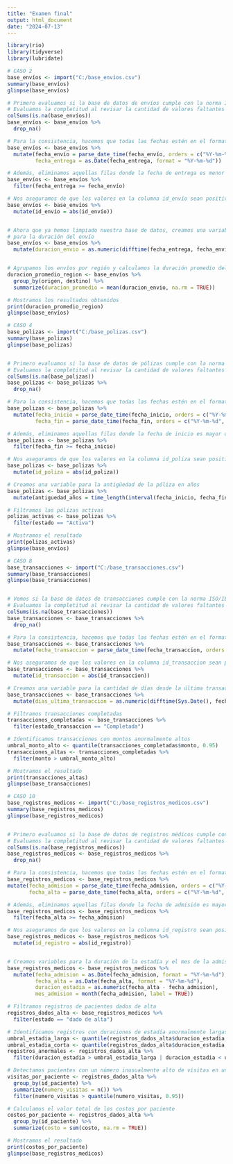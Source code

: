 ---
title: "Examen final"
output: html_document
date: "2024-07-13"
---

```{r}
library(rio)
library(tidyverse)
library(lubridate)
```

```{r}
# CASO 2 
base_envíos <- import("C:/base_envíos.csv")
summary(base_envíos)
glimpse(base_envíos)

# Primero evaluamos si la base de datos de envíos cumple con la norma ISO/IEC 25012
# Evaluamos la completitud al revisar la cantidad de valores faltantes
colSums(is.na(base_envíos))
base_envíos <- base_envíos %>%
  drop_na()

# Para la consistencia, hacemos que todas las fechas estén en el formato 'YYYY-MM-DD'
base_envíos <- base_envíos %>%
  mutate(fecha_envío = parse_date_time(fecha_envío, orders = c("%Y-%m-%d", "%d-%m-%Y")),
         fecha_entrega = as.Date(fecha_entrega, format = "%Y-%m-%d"))

# Además, eliminamos aquellas filas donde la fecha de entrega es menor que la fecha de envío
base_envíos <- base_envíos %>%
  filter(fecha_entrega >= fecha_envío)

# Nos aseguramos de que los valores en la columna id_envío sean positivos
base_envíos <- base_envíos %>%
  mutate(id_envío = abs(id_envío))


# Ahora que ya hemos limpiado nuestra base de datos, creamos una variable
# para la duración del envío
base_envíos <- base_envíos %>%
  mutate(duracion_envio = as.numeric(difftime(fecha_entrega, fecha_envío, units = "days")))


# Agrupamos los envíos por región y calculamos la duración promedio del envío
duracion_promedio_region <- base_envíos %>%
  group_by(origen, destino) %>%
  summarize(duracion_promedio = mean(duracion_envio, na.rm = TRUE))

# Mostramos los resultados obtenidos
print(duracion_promedio_region)
glimpse(base_envíos)

```
 
 
```{r}
# CASO 4
base_polizas <- import("C:/base_polizas.csv")
summary(base_polizas)
glimpse(base_polizas)


# Primero evaluamos si la base de datos de pólizas cumple con la norma ISO/IEC 25012
# Evaluamos la completitud al revisar la cantidad de valores faltantes
colSums(is.na(base_polizas))
base_polizas <- base_polizas %>%
  drop_na()

# Para la consistencia, hacemos que todas las fechas estén en el formato 'YYYY-MM-DD'
base_polizas <- base_polizas %>%
  mutate(fecha_inicio = parse_date_time(fecha_inicio, orders = c("%Y-%m-%d", "%d-%m-%Y")),
         fecha_fin = parse_date_time(fecha_fin, orders = c("%Y-%m-%d", "%d-%m-%Y")))

# Además, eliminamos aquellas filas donde la fecha de inicio es mayor que la fecha de fin
base_polizas <- base_polizas %>%
  filter(fecha_fin >= fecha_inicio)

# Nos aseguramos de que los valores en la columna id_poliza sean positivos
base_polizas <- base_polizas %>%
  mutate(id_poliza = abs(id_poliza))

# Creamos una variable para la antigüedad de la póliza en años
base_polizas <- base_polizas %>%
  mutate(antiguedad_años = time_length(interval(fecha_inicio, fecha_fin), "years"))

# Filtramos las pólizas activas
polizas_activas <- base_polizas %>%
  filter(estado == "Activa")

# Mostramos el resultado
print(polizas_activas)
glimpse(base_envíos)
```

```{r}
# CASO 8
base_transacciones <- import("C:/base_transacciones.csv")
summary(base_transacciones)
glimpse(base_transacciones)


# Vemos si la base de datos de transacciones cumple con la norma ISO/IEC 25012
# Evaluamos la completitud al revisar la cantidad de valores faltantes
colSums(is.na(base_transacciones))
base_transacciones <- base_transacciones %>%
  drop_na()

# Para la consistencia, hacemos que todas las fechas estén en el formato 'YYYY-MM-DD'
base_transacciones <- base_transacciones %>%
  mutate(fecha_transaccion = parse_date_time(fecha_transaccion, orders = c("%Y-%m-%d", "%d-%m-%Y")))

# Nos aseguramos de que los valores en la columna id_transaccion sean positivos
base_transacciones <- base_transacciones %>%
  mutate(id_transaccion = abs(id_transaccion))

# Creamos una variable para la cantidad de días desde la última transacción
base_transacciones <- base_transacciones %>%
  mutate(dias_ultima_transaccion = as.numeric(difftime(Sys.Date(), fecha_transaccion, units = "days")))

# Filtramos transacciones completadas
transacciones_completadas <- base_transacciones %>%
  filter(estado_transaccion == "Completada")

# Identificamos transacciones con montos anormalmente altos
umbral_monto_alto <- quantile(transacciones_completadas$monto, 0.95)
transacciones_altas <- transacciones_completadas %>%
  filter(monto > umbral_monto_alto)

# Mostramos el resultado
print(transacciones_altas)
glimpse(base_transacciones)
```

```{r}
# CASO 10
base_registros_medicos <- import("C:/base_registros_medicos.csv")
summary(base_registros_medicos)
glimpse(base_registros_medicos)


# Primero evaluamos si la base de datos de registros médicos cumple con la norma ISO/IEC 25012
# Evaluamos la completitud al revisar la cantidad de valores faltantes
colSums(is.na(base_registros_medicos))
base_registros_medicos <- base_registros_medicos %>%
  drop_na()

# Para la consistencia, hacemos que todas las fechas estén en el formato 'YYYY-MM-DD'
base_registros_medicos <- base_registros_medicos %>%
mutate(fecha_admision = parse_date_time(fecha_admision, orders = c("%Y-%m-%d", "%d-%m-%Y")),
       fecha_alta = parse_date_time(fecha_alta, orders = c("%Y-%m-%d", "%d-%m-%Y")))

# Además, eliminamos aquellas filas donde la fecha de admisión es mayor que la fecha de alta
base_registros_medicos <- base_registros_medicos %>%
  filter(fecha_alta >= fecha_admision)

# Nos aseguramos de que los valores en la columna id_registro sean positivos
base_registros_medicos <- base_registros_medicos %>%
  mutate(id_registro = abs(id_registro))


# Creamos variables para la duración de la estadía y el mes de la admisión
base_registros_medicos <- base_registros_medicos %>%
  mutate(fecha_admision = as.Date(fecha_admision, format = "%Y-%m-%d"),
         fecha_alta = as.Date(fecha_alta, format = "%Y-%m-%d"),
         duracion_estadia = as.numeric(fecha_alta - fecha_admision),
         mes_admision = month(fecha_admision, label = TRUE))

# Filtramos registros de pacientes dados de alta
registros_dados_alta <- base_registros_medicos %>%
  filter(estado == "dado de alta")

# Identificamos registros con duraciones de estadía anormalmente largas o cortas
umbral_estadia_larga <- quantile(registros_dados_alta$duracion_estadia, 0.95)
umbral_estadia_corta <- quantile(registros_dados_alta$duracion_estadia, 0.05)
registros_anormales <- registros_dados_alta %>%
  filter(duracion_estadia > umbral_estadia_larga | duracion_estadia < umbral_estadia_corta)

# Detectamos pacientes con un número inusualmente alto de visitas en un corto período de tiempo
visitas_por_paciente <- registros_dados_alta %>%
  group_by(id_paciente) %>%
  summarize(numero_visitas = n()) %>%
  filter(numero_visitas > quantile(numero_visitas, 0.95))

# Calculamos el valor total de los costos por paciente
costos_por_paciente <- registros_dados_alta %>%
  group_by(id_paciente) %>%
  summarize(costo = sum(costo, na.rm = TRUE))

# Mostramos el resultado
print(costos_por_paciente)
glimpse(base_registros_medicos)
```
